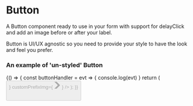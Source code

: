 
<Meta title="DCXLibrary/Form/Button" component={ButtonLive} />

# Button

A Button component ready to use in your form with support for delayClick and add an image before or after your label.

Button is UI/UX agnostic so you need to provide your style to have the look
and feel you prefer.


### An example of 'un-styled' Button

<Canvas>
  <Story name="un-styled">
    {() => {
      const buttonHandler = evt => {
        console.log(evt)
      }
      return (
        <Button
            label="Submit"
            disabled={false}
            onClick={buttonHandler}
            ariaLabel="label"
            disableClickForMs={0}
            customPostfixImg={
                <svg
                xmlns="http://www.w3.org/2000/svg"
                width="17.5"
                height="19"
                viewBox="0 0 33 40"
                aria-hidden="true"
                focusable="false"
                >
                <path fill="currentColor" d="M0 0h13l20 20-20 20H0l20-20z"></path>
                </svg>
            }
            customPrefixImg={
                <svg
                xmlns="http://www.w3.org/2000/svg"
                width="17.5"
                height="19"
                viewBox="0 0 33 40"
                aria-hidden="true"
                focusable="false"
                >
                <path fill="currentColor" d="M0 0h13l20 20-20 20H0l20-20z"></path>
                </svg>
            }
        />
      );
    }}
  </Story>
</Canvas>

```js
```

<Props of={Button} />
